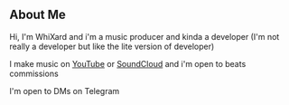 ## About Me

Hi, I'm WhiXard and i'm a music producer and kinda a developer (I'm not really a developer but like the lite version of developer)

I make music on [YouTube]("https://www.youtube.com/channel/UCdW59EhtiUa6dN0lxFUAkWg") or [SoundCloud]("https://soundcloud.com/whixard") and i'm open to beats commissions

I'm open to DMs on Telegram